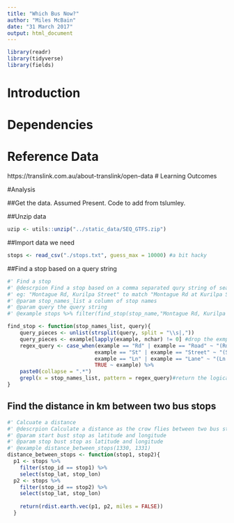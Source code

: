 ```yaml
---
title: "Which Bus Now?"
author: "Miles McBain"
date: "31 March 2017"
output: html_document
---
```

```r
library(readr)
library(tidyverse)
library(fields)
```


# Introduction
# Dependencies
# Reference Data
https://translink.com.au/about-translink/open-data
# Learning Outcomes

#Analysis

##Get the data. 
Assumed Present. Code to add from tslumley.

##Unzip data
```r
uzip <- utils::unzip("../static_data/SEQ_GTFS.zip")
```

##Import data we need
```r
stops <- read_csv("./stops.txt", guess_max = 10000) #a bit hacky
```

##Find a stop based on a query string
```r
#' Find a stop
#' @descrpion Find a stop based on a comma separated qury string of search terms:
#' eg: "Montague Rd, Kurilpa Street" to match "Montague Rd at Kurilpa Street"
#' @param stop_names_list a column of stop names
#' @param query the query string
#' @example stops %>% filter(find_stop(stop_name,"Montague Rd, Kurilpa Street"))

find_stop <- function(stop_names_list, query){
    query_pieces <- unlist(strsplit(query, split = "\\s|,"))
    query_pieces <- example[lapply(example, nchar) != 0] #drop the exmply matches
    regex_query <- case_when(example == "Rd" | example == "Road" ~ "(Rd|Road)",
                            example == "St" | example == "Street" ~ "(St|Street)",
                            example == "Ln" | example == "Lane" ~ "(Ln|Lane)",
                            TRUE ~ example) %>%
    paste0(collapse = ".*")
    grepl(x = stop_names_list, pattern = regex_query)#return the logical vector.
}

```

## Find the distance in km between two bus stops
```r
#' Calcuate a distance
#' @descrpion Calculate a distance as the crow flies between two bus stops
#' @param start bust stop as latitude and longitude 
#' @param stop bust stop as latitude and longitude 
#' @example distance_between_stops(1330, 1331)
distance_between_stops <- function(stop1, stop2){
  p1 <- stops %>%
    filter(stop_id == stop1) %>%
    select(stop_lat, stop_lon)
  p2 <- stops %>%
    filter(stop_id == stop2) %>%
    select(stop_lat, stop_lon)
  
    return(rdist.earth.vec(p1, p2, miles = FALSE))
  }
```

